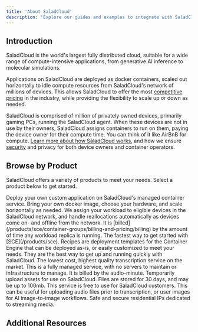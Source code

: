 ```yaml
---
title: 'About SaladCloud'
description: 'Explore our guides and examples to integrate with SaladCloud.'
---
```


## Introduction

SaladCloud is the world's largest fully distributed cloud, suitable for a wide range of compute-intensive applications,
from generative AI inference to molecular simulations.

Applications on SaladCloud are deployed as docker containers, scaled out horizontally to idle compute resources from
SaladCloud's network of millions of devices. This allows SaladCloud to offer the most
[competitive pricing](https://salad.com/pricing) in the industry, while providing the flexibility to scale up or down as
needed.

SaladCloud is comprised of million of privately owned devices, primarily gaming PCs, running the SaladCloud agent. When
these devices are not in use by their owners, SaladCloud assigns containers to run on them, paying the device owner for
their compute time. You can think of it like AirBnB for compute.
[Learn more about how SaladCloud works](/products/sce/introduction), and how we ensure
[security](https://salad.com/security) and privacy for both device owners and container operators.

## Browse by Product

SaladCloud offers a variety of products to meet your needs. Select a product below to get started.

<CardGroup cols={1}>
  <Card title="SaladCloud Container Engine (SCE)" icon="docker" href="/products/sce">
    Deploy your own custom application on SaladCloud's managed container service. Bring your own docker image, choose
    your hardware, and scale horizontally as needed. We assign your workload to eligible devices in the SaladCloud
    network, and handle reallocations automatically as devices come on- and offline from the network. It is
    [billed](/products/sce/container-groups/billing-and-pricing/billing) by the amount of time any workload replica is
    running.
  </Card>
  <Card title="Recipes" icon="rocket" href="/products/recipes">
    The fastest way to get started with [SCE](/products/sce). Recipes are deployment templates for the Container Engine
    that can be deployed as-is, or easily customized to meet your needs. They are the best way to get up and running
    quickly with SaladCloud.
  </Card>
  <Card title="Transcription API" icon="code" href="/products/transcription">
    The lowest cost, highest quality transcription service on the market. This is a fully managed service, with no
    servers to maintain or infrastructure to manage. It is billed by the audio-minute.
  </Card>
  <Card title="SaladCloud Simple Storage Service (S4)" icon="database" href="/products/s4">
    Temporarily upload assets for use on SaladCloud. Files are stored for 30 days, and may be up to 100mb. This service
    is free to use for SaladCloud customers. This can be useful for uploading audio files prior to transcription, or
    user images for AI image-to-image workflows.
  </Card>
  <Card title="SaladCloud Gateway Service (SGS)" icon="house-signal" href="/products/sgs">
    Safe and secure residential IPs dedicated to streaming media.
  </Card>
</CardGroup>

## Additional Resources

<CardGroup cols={2}>
  <Card title="Security" icon="shield" href="https://salad.com/security" />
  <Card title="Trust Center" icon="building-shield" href="https://trust.salad.com/" />
  <Card title="Terms of Service" icon="scroll" href="https://salad.com/terms/saladcloud" />
  <Card title="Privacy Policy" icon="user-secret" href="https://salad.com/privacy" />
  <Card title="Support" icon="life-ring" href="/support" />
</CardGroup>
